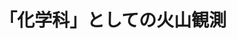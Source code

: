 ﻿---
title: "「化学科」としての火山観測"
category: "理学院"
vol: 35
interviewee: "大場武・草津白根火山観測所 "
url: ""
tags: ["化学","観測","火山","山"]
pdf: "35-5.pdf"
career: ""
preface: "学問の分野では他の分野が少なからず関わっている。ここ草津白根火山観測所では唯一、化学科として火山の研究をしている（1998年12月当時）。"
---
